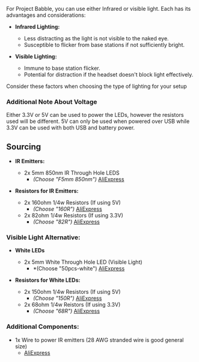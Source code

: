 For Project Babble, you can use either Infrared or visible light. Each has its advantages and considerations:

- **Infrared Lighting:**
  - Less distracting as the light is not visible to the naked eye.
  - Susceptible to flicker from base stations if not sufficiently bright.

- **Visible Lighting:**
  - Immune to base station flicker.
  - Potential for distraction if the headset doesn't block light effectively.

Consider these factors when choosing the type of lighting for your setup

### Additional Note About Voltage
Either 3.3V or 5V can be used to power the LEDs, however the resistors used will be different. 5V can only be used when powered over USB while 3.3V can be used with both USB and battery power.

## Sourcing

- **IR Emitters:**
  - 2x 5mm 850nm IR Through Hole LEDS
    - *(Choose "F5mm 850nm")* [AliExpress](https://www.aliexpress.us/item/3256803759925241.html?)
    
- **Resistors for IR Emitters:**
  - 2x 160ohm 1/4w Resistors (If using 5V)
    - *(Choose "160R")* [AliExpress](https://www.aliexpress.us/item/3256806544238902.html?)
  - 2x 82ohm 1/4w Resistors (If using 3.3V)
    - *(Choose "82R")* [AliExpress](https://www.aliexpress.us/item/3256806544238902.html?)


### Visible Light Alternative:

- **White LEDs**
  - 2x 5mm White Through Hole LED (Visible Light)
    - *(Choose "50pcs-white") [AliExpress](https://www.aliexpress.us/item/3256807891285585.html)

- **Resistors for White LEDs:**
  - 2x 150ohm 1/4w Resistors (If using 5V)
    - *(Choose "150R")* [AliExpress](https://www.aliexpress.us/item/3256806544238902.html?)
  - 2x 68ohm 1/4w Reistors (If using 3.3V)
    - *(Choose "68R")* [AliExpress](https://www.aliexpress.us/item/3256806544238902.html?)


### Additional Components:
- 1x Wire to power IR emitters (28 AWG stranded wire is good general size)
  - [AliExpress](https://www.aliexpress.us/item/3256807801296902.html?)
